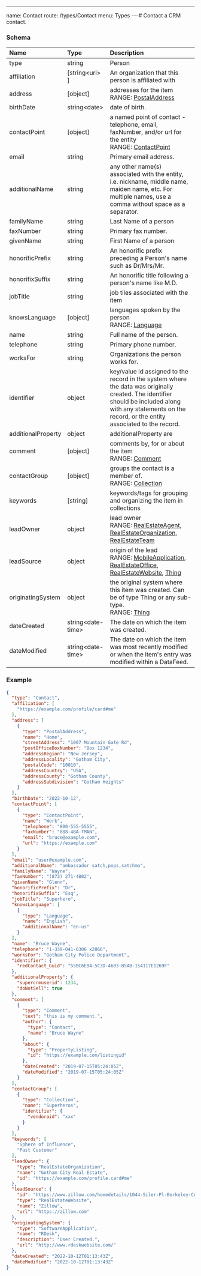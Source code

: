 ---
name: Contact
route: /types/Contact
menu: Types
---# Contact
a CRM contact.


### Schema
| Name | Type | Description |
|:-----| :--- | :---------- |
| type | string | Person  |
| affiliation | [string&lt;uri&gt; ] | An organization that this person is affiliated with  |
| address | [object] | addresses for the item <br/>RANGE: [PostalAddress](/types/PostalAddress) |
| birthDate | string&lt;date&gt;  | date of birth.  |
| contactPoint | [object] | a named point of contact - telephone, email, faxNumber, and/or url for the entity <br/>RANGE: [ContactPoint](/types/ContactPoint) |
| email | string | Primary email address.  |
| additionalName | string | any other name(s) associated with the entity, i.e. nickname, middle name, maiden name, etc. For multiple names, use a comma without space as a separator.  |
| familyName | string | Last Name of a person  |
| faxNumber | string | Primary fax number.  |
| givenName | string | First Name of a person  |
| honorificPrefix | string | An honorific prefix preceding a Person's name such as Dr/Mrs/Mr.  |
| honorifixSuffix | string | An honorific title following a person's name like M.D.  |
| jobTitle | string | job tiles associated with the item  |
| knowsLanguage | [object] | languages spoken by the person <br/>RANGE: [Language](/types/Language) |
| name | string | Full name of the person.  |
| telephone | string | Primary phone number.  |
| worksFor | string | Organizations the person works for.  |
| identifier | object | key/value id assigned to the record in the system where the data was originally created. The identifier should be included along with any statements on the record, or the entity associated to the record.  |
| additionalProperty | object | additionalProperty are  |
| comment | [object] | comments by, for or about the item <br/>RANGE: [Comment](/types/Comment) |
| contactGroup | [object] | groups the contact is a member of. <br/>RANGE: [Collection](/types/Collection) |
| keywords | [string] | keywords/tags for grouping and organizing the item in collections  |
| leadOwner | object | lead owner <br/>RANGE: [RealEstateAgent](/types/RealEstateAgent), [RealEstateOrganization](/types/RealEstateOrganization), [RealEstateTeam](/types/RealEstateTeam) |
| leadSource | object | origin of the lead <br/>RANGE: [MobileApplication](/types/MobileApplication), [RealEstateOffice](/types/RealEstateOffice), [RealEstateWebsite](/types/RealEstateWebsite), [Thing](/types/Thing) |
| originatingSystem | object | the original system where this item was created.  Can be of type Thing or any sub-type. <br/>RANGE: [Thing](/types/Thing) |
| dateCreated | string&lt;date-time&gt;  | The date on which the item was created.  |
| dateModified | string&lt;date-time&gt;  | The date on which the item was most recently modified or when the item's entry was modified within a DataFeed.  |

### Example
```json
{
  "type": "Contact",
  "affiliation": [
    "https://example.com/profile/card#me"
  ],
  "address": [
    {
      "type": "PostalAddress",
      "name": "Home",
      "streetAddress": "1007 Mountain Gate Rd",
      "postOfficeBoxNumber": "Box 1234",
      "addressRegion": "New Jersey",
      "addressLocality": "Gotham City",
      "postalCode": "10010",
      "addressCountry": "USA",
      "addressCounty": "Gotham County",
      "addressSubdivision": "Gotham Heights"
    }
  ],
  "birthDate": "2022-10-12",
  "contactPoint": [
    {
      "type": "ContactPoint",
      "name": "Work",
      "telephone": "800-555-5555",
      "faxNumber": "888-4BA-TMAN",
      "email": "bruce@example.com",
      "url": "https://example.com"
    }
  ],
  "email": "user@example.com",
  "additionalName": "ambassador satch,pops,satchmo",
  "familyName": "Wayne",
  "faxNumber": "(873) 271-4802",
  "givenName": "Glenn",
  "honorificPrefix": "Dr",
  "honorifixSuffix": "Esq",
  "jobTitle": "Superhero",
  "knowsLanguage": [
    {
      "type": "Language",
      "name": "English",
      "additionalName": "en-us"
    }
  ],
  "name": "Bruce Wayne",
  "telephone": "1-339-041-0306 x2866",
  "worksFor": "Gotham City Police Department",
  "identifier": {
    "redContact_Guid": "55BC6EB4-5C3D-4603-B5AB-154117E1269F"
  },
  "additionalProperty": {
    "supercrmuserid": 1234,
    "doNotSell": true
  },
  "comment": [
    {
      "type": "Comment",
      "text": "this is my comment.",
      "author": {
        "type": "Contact",
        "name": "Bruce Wayne"
      },
      "about": {
        "type": "PropertyListing",
        "id": "https://example.com/listingid"
      },
      "dateCreated": "2019-07-15T05:24:05Z",
      "dateModified": "2019-07-15T05:24:05Z"
    }
  ],
  "contactGroup": [
    {
      "type": "Collection",
      "name": "Superheros",
      "identifier": {
        "vendoraid": "xxx"
      }
    }
  ],
  "keywords": [
    "Sphere of Influence",
    "Past Customer"
  ],
  "leadOwner": {
    "type": "RealEstateOrganization",
    "name": "Gotham City Real Estate",
    "id": "https://example.com/profile.card#me"
  },
  "leadSource": {
    "id": "https://www.zillow.com/homedetails/1044-Siler-Pl-Berkeley-CA-94705/24820985_zpid/",
    "type": "RealEstateWebsite",
    "name": "Zillow",
    "url": "https://zillow.com"
  },
  "originatingSystem": {
    "type": "SoftwareApplication",
    "name": "RDesk",
    "description": "User Created.",
    "url": "http://www.rdeskwebsite.com/"
  },
  "dateCreated": "2022-10-12T01:13:43Z",
  "dateModified": "2022-10-12T01:13:43Z"
}
```
